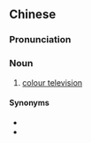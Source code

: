 {{also|彩色电视}}
==Chinese==
{{zh-forms|s=彩色电视|type=22}}

===Pronunciation===
{{zh-pron
|m=cǎisè diànshì
|c=coi2 sik1 din6 si6
|cat=n
}}

===Noun===
{{zh-noun}}

# [[colour television]]

====Synonyms====
* {{zh-l|彩電}}
* {{zh-l|彩色電視機}}